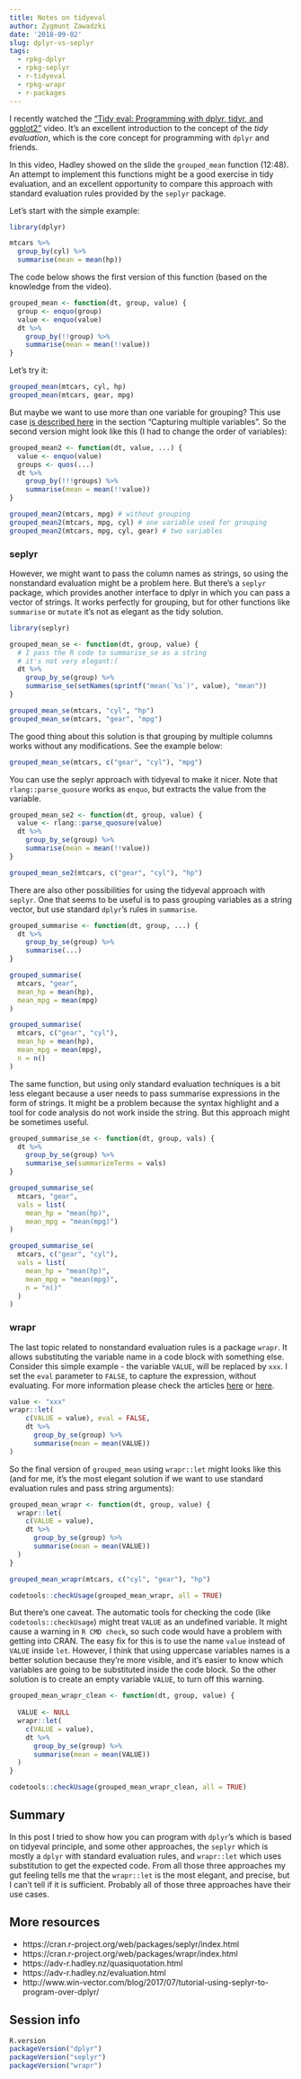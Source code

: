 ```yaml
---
title: Notes on tidyeval
author: Zygmunt Zawadzki
date: '2018-09-02'
slug: dplyr-vs-seplyr
tags:
  - rpkg-dplyr
  - rpkg-seplyr
  - r-tidyeval
  - rpkg-wrapr
  - r-packages
---
```


I recently watched the ["Tidy eval: Programming with dplyr, tidyr, and ggplot2"](https://www.rstudio.com/resources/videos/tidy-eval-programming-with-dplyr-tidyr-and-ggplot2/) video. It's an excellent introduction to the concept of the *tidy evaluation*, which is the core concept for programming with `dplyr` and friends.

In this video, Hadley showed on the slide the `grouped_mean` function (12:48). An attempt to implement this functions might be a good exercise in tidy evaluation, and an excellent opportunity to compare this approach with standard evaluation rules provided by the `seplyr` package.

Let's start with the simple example:

```r
library(dplyr)

mtcars %>% 
  group_by(cyl) %>% 
  summarise(mean = mean(hp))
```

The code below shows the first version of this function (based on the knowledge from the video).

```r
grouped_mean <- function(dt, group, value) {
  group <- enquo(group)
  value <- enquo(value)
  dt %>% 
    group_by(!!group) %>% 
    summarise(mean = mean(!!value))
}
```

Let's try it:

```r
grouped_mean(mtcars, cyl, hp)
grouped_mean(mtcars, gear, mpg)
```


But maybe we want to use more than one variable for grouping? This use case [is described here](https://cran.r-project.org/web/packages/dplyr/vignettes/programming.html) in the section "Capturing multiple variables".  So the second version might look like this (I had to change the order of variables):

```r
grouped_mean2 <- function(dt, value, ...) {
  value <- enquo(value)
  groups <- quos(...)
  dt %>% 
    group_by(!!!groups) %>%
    summarise(mean = mean(!!value))
}

grouped_mean2(mtcars, mpg) # without grouping
grouped_mean2(mtcars, mpg, cyl) # one variable used for grouping
grouped_mean2(mtcars, mpg, cyl, gear) # two variables
```

### seplyr

However, we might want to pass the column names as strings, so using the nonstandard evaluation might be a problem here. But there's a `seplyr` package, which provides another interface to dplyr in which you can pass a vector of strings. It works perfectly for grouping, but for other functions like `summarise` or `mutate` it's not as elegant as the tidy solution.

```r
library(seplyr)

grouped_mean_se <- function(dt, group, value) {
  # I pass the R code to summarise_se as a string
  # it's not very elegant:(
  dt %>% 
    group_by_se(group) %>%
    summarise_se(setNames(sprintf("mean(`%s`)", value), "mean"))
}

grouped_mean_se(mtcars, "cyl", "hp")
grouped_mean_se(mtcars, "gear", "mpg")
```

The good thing about this solution is that grouping by multiple columns works without any modifications. See the example below:

```r
grouped_mean_se(mtcars, c("gear", "cyl"), "mpg")
```

You can use the seplyr approach with tidyeval to make it nicer. Note that `rlang::parse_quosure` works as `enquo`, but extracts the value from the variable.

```r
grouped_mean_se2 <- function(dt, group, value) {
  value <- rlang::parse_quosure(value)
  dt %>% 
    group_by_se(group) %>%
    summarise(mean = mean(!!value))
}

grouped_mean_se2(mtcars, c("gear", "cyl"), "hp")
```

There are also other possibilities for using the tidyeval approach with `seplyr`. One that seems to be useful is to pass grouping variables as a string vector, but use standard `dplyr`'s rules in `summarise`.

```r
grouped_summarise <- function(dt, group, ...) {
  dt %>% 
    group_by_se(group) %>%
    summarise(...)
}

grouped_summarise(
  mtcars, "gear",
  mean_hp = mean(hp),
  mean_mpg = mean(mpg)
)

grouped_summarise(
  mtcars, c("gear", "cyl"),
  mean_hp = mean(hp),
  mean_mpg = mean(mpg),
  n = n()
)
```

The same function, but using only standard evaluation techniques is a bit less elegant because a user needs to pass summarise expressions in the form of strings. It might be a problem because the syntax highlight and a tool for code analysis do not work inside the string. But this approach might be sometimes useful.

```r
grouped_summarise_se <- function(dt, group, vals) {
  dt %>% 
    group_by_se(group) %>%
    summarise_se(summarizeTerms = vals)
}

grouped_summarise_se(
  mtcars, "gear",
  vals = list(
    mean_hp = "mean(hp)",
    mean_mpg = "mean(mpg)")
)

grouped_summarise_se(
  mtcars, c("gear", "cyl"),
  vals = list(
    mean_hp = "mean(hp)",
    mean_mpg = "mean(mpg)",
    n = "n()"
  )
)
```

### wrapr

The last topic related to nonstandard evaluation rules is a package `wrapr`. It allows substituting the variable name in a code block with something else. Consider this simple example - the variable `VALUE`, will be replaced by `xxx`. I set the `eval` parameter to `FALSE`, to capture the expression, without evaluating. For more information please check the articles [here](https://cran.r-project.org/web/packages/wrapr/vignettes/SubstitutionModes.html) or [here](https://winvector.github.io/wrapr/).

```r
value <- "xxx"
wrapr::let(
    c(VALUE = value), eval = FALSE,
    dt %>% 
      group_by_se(group) %>%
      summarise(mean = mean(VALUE))
)

```

So the final version of `grouped_mean` using `wrapr::let` might looks like this (and for me, it's the most elegant solution if we want to use standard evaluation rules and pass string arguments):

```r
grouped_mean_wrapr <- function(dt, group, value) {
  wrapr::let(
    c(VALUE = value),
    dt %>% 
      group_by_se(group) %>%
      summarise(mean = mean(VALUE))
  )
}

grouped_mean_wrapr(mtcars, c("cyl", "gear"), "hp")
```

```r
codetools::checkUsage(grouped_mean_wrapr, all = TRUE)
```



But there's one caveat. The automatic tools for checking the code (like `codetools::checkUsage`) might treat `VALUE` as an undefined variable. It might cause a warning in `R CMD check`, so such code would have a problem with getting into CRAN. The easy fix for this is to use the name `value` instead of `VALUE` inside `let`. However, I think that using uppercase variables names is a better solution because they're more visible, and it's easier to know which variables are going to be substituted inside the code block. So the other solution is to create an empty variable `VALUE`, to turn off this warning.

```r
grouped_mean_wrapr_clean <- function(dt, group, value) {
  
  VALUE <- NULL
  wrapr::let(
    c(VALUE = value),
    dt %>% 
      group_by_se(group) %>%
      summarise(mean = mean(VALUE))
  )
}

codetools::checkUsage(grouped_mean_wrapr_clean, all = TRUE)
```

## Summary

In this post I tried to show how you can program with `dplyr`'s  which is based on tidyeval principle, and some other approaches, the `seplyr` which is mostly a `dplyr` with standard evaluation rules, and `wrapr::let` which uses substitution to get the expected code. From all those three approaches my gut feeling tells me that the `wrapr::let` is the most elegant, and precise, but I can't tell if it is sufficient. Probably all of those three approaches have their use cases.

## More resources

- https://cran.r-project.org/web/packages/seplyr/index.html
- https://cran.r-project.org/web/packages/wrapr/index.html
- https://adv-r.hadley.nz/quasiquotation.html
- https://adv-r.hadley.nz/evaluation.html
- http://www.win-vector.com/blog/2017/07/tutorial-using-seplyr-to-program-over-dplyr/

## Session info

```r
R.version
packageVersion("dplyr")
packageVersion("seplyr")
packageVersion("wrapr")
```
